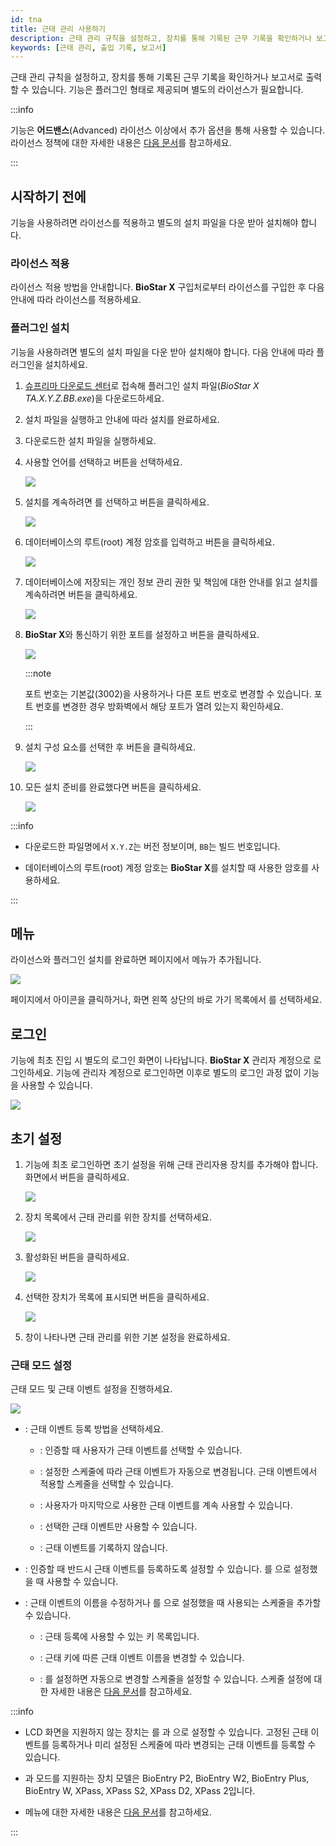 ```yaml
---
id: tna
title: 근태 관리 사용하기
description: 근태 관리 규칙을 설정하고, 장치를 통해 기록된 근무 기록을 확인하거나 보고서로 출력할 수 있습니다
keywords: [근태 관리, 출입 기록, 보고서]
---
```


근태 관리 규칙을 설정하고, 장치를 통해 기록된 근무 기록을 확인하거나 보고서로 출력할 수 있습니다. <Cmd sid='shell.header.tna' className='normal' /> 기능은 플러그인 형태로 제공되며 별도의 라이선스가 필요합니다.

:::info

<Cmd sid='shell.header.tna' className='normal' /> 기능은 **어드밴스**(Advanced) 라이선스 이상에서 추가 옵션을 통해 사용할 수 있습니다. 라이선스 정책에 대한 자세한 내용은 [다음 문서](licensing#features-add-ons)를 참고하세요.

:::

## 시작하기 전에

<Cmd sid='shell.header.tna' className='normal' /> 기능을 사용하려면 라이선스를 적용하고 별도의 설치 파일을 다운 받아 설치해야 합니다.

### 라이선스 적용

<Cmd sid='shell.header.tna' className='normal' /> 라이선스 적용 방법을 안내합니다. **BioStar X** 구입처로부터 <Cmd sid='shell.header.tna' className='normal' /> 라이선스를 구입한 후 다음 안내에 따라 라이선스를 적용하세요.


<LicenseApply />

### 플러그인 설치

<Cmd sid='shell.header.tna' className='normal' /> 기능을 사용하려면 별도의 설치 파일을 다운 받아 설치해야 합니다. 다음 안내에 따라 플러그인을 설치하세요.

1. [슈프리마 다운로드 센터](https://download.supremainc.com/)로 접속해 <Cmd sid='shell.header.tna' className='normal' /> 플러그인 설치 파일(*BioStar X TA.X.Y.Z.BB.exe*)을 다운로드하세요.

1. 설치 파일을 실행하고 안내에 따라 설치를 완료하세요.

1. 다운로드한 설치 파일을 실행하세요.

1. 사용할 언어를 선택하고 <Cmd code='biostar2.install.ok' className='bold'/> 버튼을 선택하세요.

    <Image src='/img/biostarx-install-select-language.png' />

1. 설치를 계속하려면 <Cmd code='biostar2.install.agree' className='bold'/>를 선택하고 <Cmd code='biostar2.install.next' className='bold'/> 버튼을 클릭하세요.

    <Image src='/img/biostarx-tna-install-agree.png' />

1. 데이터베이스의 루트(root) 계정 암호를 입력하고 <Cmd code='biostar2.install.next' className='bold'/> 버튼을 클릭하세요.

    <Image src='/img/biostarx-tna-install-input-db-pw.png' />

1. 데이터베이스에 저장되는 개인 정보 관리 권한 및 책임에 대한 안내를 읽고 설치를 계속하려면 <Cmd code='biostar2.install.next' className='bold'/> 버튼을 클릭하세요.

    <Image src='/img/biostarx-tna-install-read-covenant.png' />

1. **BioStar X**와 통신하기 위한 포트를 설정하고 <Cmd code='biostar2.install.next' className='bold'/> 버튼을 클릭하세요.

    <Image src='/img/biostarx-tna-install-set-port.png' />

    :::note

    포트 번호는 기본값(3002)을 사용하거나 다른 포트 번호로 변경할 수 있습니다. 포트 번호를 변경한 경우 방화벽에서 해당 포트가 열려 있는지 확인하세요.

    :::

1. 설치 구성 요소를 선택한 후 <Cmd code='biostar2.install.next' className='bold'/> 버튼을 클릭하세요.

    <Image src='/img/biostarx-tna-install-additional.png' />

1. 모든 설치 준비를 완료했다면 <Cmd code='biostar2.install.btnInstall' className='bold'/> 버튼을 클릭하세요.

    <Image src='/img/biostarx-tna-install-complete.png' />

:::info

* 다운로드한 파일명에서 `X.Y.Z`는 버전 정보이며, `BB`는 빌드 번호입니다.

* 데이터베이스의 루트(root) 계정 암호는 **BioStar X**를 설치할 때 사용한 암호를 사용하세요.

:::

## <Cmd sid='shell.header.tna' className='bold' /> 메뉴

<Cmd sid='shell.header.tna' className='normal' /> 라이선스와 플러그인 설치를 완료하면 <Cmd sid='shell.header.launcher' /> 페이지에서 <Cmd sid='shell.header.tna' /> 메뉴가 추가됩니다.

<Image src='/img/biostarx-tna-main.png' />

<Cmd sid='shell.header.launcher' /> 페이지에서 <Cmd sid='shell.header.tna' /> 아이콘을 클릭하거나, 화면 왼쪽 상단의 바로 가기 목록에서 <Cmd sid='shell.header.tna' />를 선택하세요.


## <Cmd sid='shell.header.tna' className='bold' /> 로그인

<Cmd sid='shell.header.tna' className='normal' /> 기능에 최초 진입 시 별도의 로그인 화면이 나타납니다. **BioStar X** 관리자 계정으로 로그인하세요. <Cmd sid='shell.header.tna' className='normal' /> 기능에 관리자 계정으로 로그인하면 이후로 별도의 로그인 과정 없이 <Cmd sid='shell.header.tna' className='normal' /> 기능을 사용할 수 있습니다.

<Image src='/img/biostarx-tna-login.png' />


## 초기 설정

1. <Cmd sid='shell.header.tna' className='normal' /> 기능에 최초 로그인하면 초기 설정을 위해 근태 관리자용 장치를 추가해야 합니다. 화면에서 <Cmd sid='common.setting' product='2' /> 버튼을 클릭하세요.

    <Image src='/img/biostarx-tna-initial-setting.png' />

1. 장치 목록에서 근태 관리를 위한 장치를 선택하세요.

    <Image src='/img/biostarx-tna-initial-setting-register-device.png' />

1. 활성화된 <IcAdd /> <Cmd sid='setting.register' product='2' /> 버튼을 클릭하세요.

    <Image src='/img/biostarx-tna-initial-setting-select-device.png' />

1. 선택한 장치가 <Cmd sid='setting.registerDevices' product='2' /> 목록에 표시되면 <Cmd sid='setting.setting' product='2' /> 버튼을 클릭하세요.

    <Image src='/img/biostarx-tna-initial-setting-selected-device.png' />

1. <Cmd sid='setting.setting' product='2' /> 창이 나타나면 근태 관리를 위한 기본 설정을 완료하세요.

### 근태 모드 설정

근태 모드 및 근태 이벤트 설정을 진행하세요.

<Image src='/img/biostarx-tna-initial-setting-device-setting.png' />

* <Cmd sid='device.info.mode' product='2' />: 근태 이벤트 등록 방법을 선택하세요.

  * <Cmd sid='device.tna.mode.byUser' product='2' />: 인증할 때 사용자가 근태 이벤트를 선택할 수 있습니다.

  * <Cmd sid='device.tna.mode.bySchedule' product='2' />: 설정한 스케줄에 따라 근태 이벤트가 자동으로 변경됩니다. 근태 이벤트에서 적용할 스케줄을 선택할 수 있습니다.

  * <Cmd sid='device.tna.mode.lastChoice' product='2' />: 사용자가 마지막으로 사용한 근태 이벤트를 계속 사용할 수 있습니다.

  * <Cmd sid='device.tna.mode.fixed' product='2' />: 선택한 근태 이벤트만 사용할 수 있습니다.

  * <Cmd sid='device.tna.mode.unused' product='2' />: 근태 이벤트를 기록하지 않습니다.

* <Cmd sid='device.info.tnaRequired' product='2' />: 인증할 때 반드시 근태 이벤트를 등록하도록 설정할 수 있습니다. <Cmd sid='device.info.mode' product='2' />를 <Cmd sid='device.tna.mode.byUser' product='2' />으로 설정했을 때 사용할 수 있습니다.

* <Cmd sid='device.info.tnaEvent' product='2' />: 근태 이벤트의 이름을 수정하거나 <Cmd sid='device.info.mode' product='2' />를 <Cmd sid='device.tna.mode.bySchedule' product='2' />으로 설정했을 때 사용되는 스케줄을 추가할 수 있습니다.

  * <Cmd sid='device.tna.eventKey' product='2' />: 근태 등록에 사용할 수 있는 키 목록입니다.

  * <Cmd sid='device.tna.label' product='2' />: 근태 키에 따른 근태 이벤트 이름을 변경할 수 있습니다.

  * <Cmd sid='device.tna.schedule' product='2' />: <Cmd sid='device.info.mode' product='2' />를 <Cmd sid='device.tna.mode.bySchedule' product='2' /> 설정하면 자동으로 변경할 스케줄을 설정할 수 있습니다. 스케줄 설정에 대한 자세한 내용은 [다음 문서](settings-schedule)를 참고하세요.

:::info

* LCD 화면을 지원하지 않는 장치는 <Cmd sid='device.info.mode' product='2' />를 <Cmd sid='device.tna.mode.bySchedule' product='2' />과 <Cmd sid='device.tna.mode.fixed' product='2' />으로 설정할 수 있습니다. 고정된 근태 이벤트를 등록하거나 미리 설정된 스케줄에 따라 변경되는 근태 이벤트를 등록할 수 있습니다. 

* <Cmd sid='device.tna.mode.bySchedule' product='2' />과 <Cmd sid='device.tna.mode.fixed' product='2' /> 모드를 지원하는 장치 모델은 BioEntry P2, BioEntry W2, BioEntry Plus, BioEntry W, XPass, XPass S2, XPass D2, XPass 2입니다.

* <Cmd sid='setting.setting' product='2' /> 메뉴에 대한 자세한 내용은 [다음 문서](tna-settings)를 참고하세요.

:::